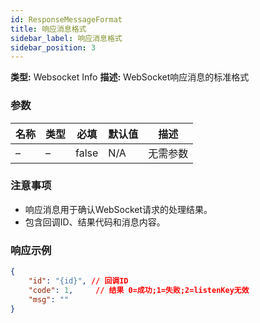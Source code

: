 ```yaml
---
id: ResponseMessageFormat
title: 响应消息格式
sidebar_label: 响应消息格式
sidebar_position: 3
---
```


**类型:** Websocket Info **描述:** WebSocket响应消息的标准格式

### 参数

| 名称 | 类型 | 必填 | 默认值 | 描述 |
| ---- | ---- | --------- | ------- | ---------------------- |
| –    | –    | false     | N/A     | 无需参数 |

### 注意事项

- 响应消息用于确认WebSocket请求的处理结果。
- 包含回调ID、结果代码和消息内容。

### 响应示例

```json title="Response"
{
    "id": "{id}", // 回调ID
    "code": 1,     // 结果 0=成功;1=失败;2=listenKey无效
    "msg": ""
}
```
